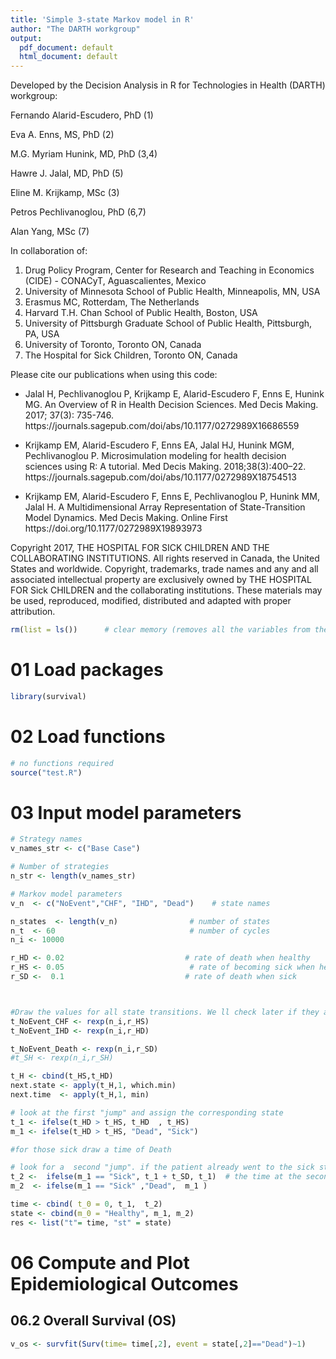 ```yaml
---
title: 'Simple 3-state Markov model in R'
author: "The DARTH workgroup"
output:
  pdf_document: default
  html_document: default
---
```


Developed by the Decision Analysis in R for Technologies in Health (DARTH) workgroup:

Fernando Alarid-Escudero, PhD (1) 

Eva A. Enns, MS, PhD (2)	

M.G. Myriam Hunink, MD, PhD (3,4)

Hawre J. Jalal, MD, PhD (5) 

Eline M. Krijkamp, MSc (3)	

Petros Pechlivanoglou, PhD (6,7)

Alan Yang, MSc (7)

In collaboration of: 		

1. Drug Policy Program, Center for Research and Teaching in Economics (CIDE) - CONACyT, 
   Aguascalientes, Mexico
2. University of Minnesota School of Public Health, Minneapolis, MN, USA
3. Erasmus MC, Rotterdam, The Netherlands
4. Harvard T.H. Chan School of Public Health, Boston, USA
5. University of Pittsburgh Graduate School of Public Health, Pittsburgh, PA, USA
6. University of Toronto, Toronto ON, Canada
7. The Hospital for Sick Children, Toronto ON, Canada

Please cite our publications when using this code:
 
- Jalal H, Pechlivanoglou P, Krijkamp E, Alarid-Escudero F, Enns E, Hunink MG. 
An Overview of R in Health Decision Sciences. Med Decis Making. 2017; 37(3): 735-746. 
https://journals.sagepub.com/doi/abs/10.1177/0272989X16686559
 
- Krijkamp EM, Alarid-Escudero F, Enns EA, Jalal HJ, Hunink MGM, Pechlivanoglou P. 
Microsimulation modeling for health decision sciences using R: A tutorial. 
Med Decis Making. 2018;38(3):400–22. 
https://journals.sagepub.com/doi/abs/10.1177/0272989X18754513
 
- Krijkamp EM, Alarid-Escudero F, Enns E, Pechlivanoglou P, Hunink MM, Jalal H. 
A Multidimensional Array Representation of State-Transition Model Dynamics. 
Med Decis Making. Online First https://doi.org/10.1177/0272989X19893973

Copyright 2017, THE HOSPITAL FOR SICK CHILDREN AND THE COLLABORATING INSTITUTIONS. 
All rights reserved in Canada, the United States and worldwide. Copyright, 
trademarks, trade names and any and all associated intellectual property are 
exclusively owned by THE HOSPITAL FOR Sick CHILDREN and the collaborating 
institutions. These materials may be used, reproduced, modified, distributed 
and adapted with proper attribution.

\newpage

```r
rm(list = ls())      # clear memory (removes all the variables from the workspace)
```

# 01 Load packages

```r
library(survival)
```

# 02 Load functions

```r
# no functions required
source("test.R")
```

# 03 Input model parameters

```r
# Strategy names
v_names_str <- c("Base Case")  

# Number of strategies
n_str <- length(v_names_str)

# Markov model parameters
v_n  <- c("NoEvent","CHF", "IHD", "Dead")    # state names

n_states  <- length(v_n)                # number of states
n_t  <- 60                              # number of cycles
n_i <- 10000

r_HD <- 0.02                           # rate of death when healthy
r_HS <- 0.05                            # rate of becoming sick when healthy
r_SD <-  0.1                           # rate of death when sick



#Draw the values for all state transitions. We ll check later if they actuyally transitioned
t_NoEvent_CHF <- rexp(n_i,r_HS)
t_NoEvent_IHD <- rexp(n_i,r_HD)

t_NoEvent_Death <- rexp(n_i,r_SD)
#t_SH <- rexp(n_i,r_SH)

t_H <- cbind(t_HS,t_HD)
next.state <- apply(t_H,1, which.min)
next.time  <- apply(t_H,1, min)

# look at the first "jump" and assign the corresponding state
t_1 <- ifelse(t_HD > t_HS, t_HD  , t_HS)
m_1 <- ifelse(t_HD > t_HS, "Dead", "Sick")

#for those sick draw a time of Death

# look for a  second "jump". if the patient already went to the sick state in the previous jump then their t2 is the sum of t1 and t_SD
t_2 <-  ifelse(m_1 == "Sick", t_1 + t_SD, t_1)  # the time at the second jup for the 
m_2  <- ifelse(m_1 == "Sick" ,"Dead",  m_1 )

time <- cbind( t_0 = 0, t_1,  t_2)
state <- cbind(m_0 = "Healthy", m_1, m_2)
res <- list("t"= time, "st" = state)
```


# 06 Compute and Plot Epidemiological Outcomes


## 06.2 Overall Survival (OS)

```r
v_os <- survfit(Surv(time= time[,2], event = state[,2]=="Dead")~1)
```
